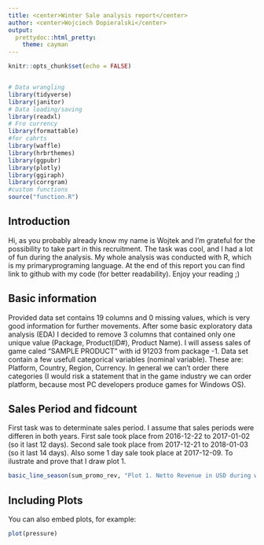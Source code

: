 ```yaml
---
title: <center>Winter Sale analysis report</center>
author: <center>Wojciech Dopieralski</center>
output:
  prettydoc::html_pretty:
    theme: cayman
---
```


```r
knitr::opts_chunk$set(echo = FALSE)


# Data wrangling
library(tidyverse)
library(janitor)
# Data loading/saving
library(readxl)
# Fro currency
library(formattable)
#for cahrts
library(waffle)
library(hrbrthemes)
library(ggpubr)
library(plotly)
library(ggiraph)
library(corrgram)
#custom functions
source("function.R")
```
## Introduction

Hi, as you probably already know my name is Wojtek and I'm grateful for the possibility to take part in this recruitment. The task was cool, 
and I had a lot of fun during the analysis. My whole analysis was conducted with R, which is my primaryprograming language. At the end of this report you can find link to github with my code (for better readability). Enjoy your reading ;)

## Basic information

Provided data set contains 19 columns and 0 missing values, which is very good information for further movements. After some basic exploratory data analysis (EDA) I decided to remove 3 columns that contained only one unique value (Package, Product(ID#), Product Name). I will assess sales of game caled "SAMPLE PRODUCT" with id 91203 from package -1. Data set contain a few usefull categorical variables (nominal variable). These are: Platform, Country, Region, Currency. In general we can't order there categories (I would risk a statement that in the game industry we can order platform, because most PC developers produce games for Windows OS). 

## Sales Period and fidcount

First task was to determinate sales period. I assume that sales periods were differen in both years. First sale took place from 2016-12-22 to 2017-01-02 (so it last 12 days). Second sale took place from 2017-12-21 to 2018-01-03 (so it last 14 days). Also some 1 day sale took place at 2017-12-09. To ilustrate and prove that I draw plot 1. 

```r
basic_line_season(sum_promo_rev, "Plot 1. Netto Revenue in USD during winter sales divided be season", "Netto revenue in USD")
```

## Including Plots

You can also embed plots, for example:

```r
plot(pressure)
```

